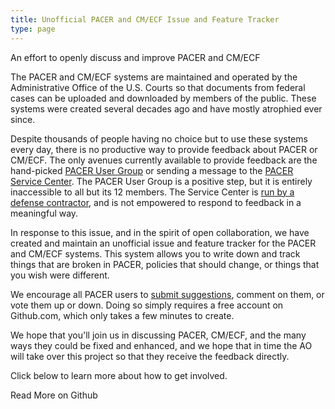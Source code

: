```yaml
---
title: Unofficial PACER and CM/ECF Issue and Feature Tracker
type: page
---
```


<p className="lead">An effort to openly discuss and improve PACER and CM/ECF</p>

The PACER and CM/ECF systems are maintained and operated by the Administrative Office of the U.S. Courts so that documents from federal cases can be uploaded and downloaded by members of the public. These systems were created several decades ago and have mostly atrophied ever since. 

Despite thousands of people having no choice but to use these systems every day, there is no productive way to provide feedback about PACER or CM/ECF. The only avenues currently available to provide feedback are the hand-picked [PACER User Group][users] or sending a message to the [PACER Service Center][PSC]. The PACER User Group is a positive step, but it is entirely inaccessible to all but its 12 members. The Service Center is [run by a defense contractor][who], and is not empowered to respond to feedback in a meaningful way.

In response to this issue, and in the spirit of open collaboration, we have created and maintain an unofficial issue and feature tracker for the PACER and CM/ECF systems. This system allows you to write down and track things that are broken in PACER, policies that should change, or things that you wish were different. 

We encourage all PACER users to [submit suggestions][new], comment on them, or vote them up or down. Doing so simply requires a free account on Github.com, which only takes a few minutes to create. 

We hope that you'll join us in discussing PACER, CM/ECF, and the many ways they could be fixed and enhanced, and we hope that in time the AO will take over this project so that they receive the feedback directly. 
 
Click below to learn more about how to get involved.


[users]: https://www.uscourts.gov/news/2020/01/09/members-pacer-user-group-selected
[PSC]: https://www.pacer.gov/contact.html
[who]: /pacer-facts/#who-runs-pacer-and-the-cm-ecf-help%C2%A0desk
[new]: https://github.com/freelawproject/pacer-issues/issues/new/choose/

<PurpleButton size="lg" href="https://github.com/freelawproject/pacer-issues/">Read More on Github</PurpleButton>
